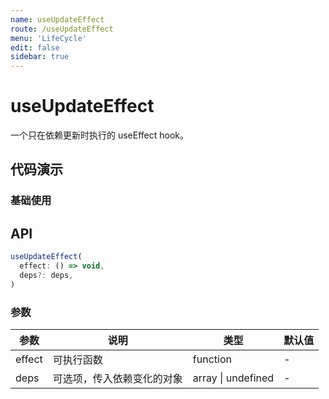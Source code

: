 ```yaml
---
name: useUpdateEffect
route: /useUpdateEffect
menu: 'LifeCycle'
edit: false
sidebar: true
---
```



# useUpdateEffect

一个只在依赖更新时执行的 useEffect hook。

## 代码演示

### 基础使用
<JackBox jsCode={Demo1CodeJsx} tsCode={Demo1CodeTsx} demoName='基础使用' description='使用上与 useEffect 完全相同，只是它忽略了首次渲染，且只在依赖项更新时运行。'>
  <Demo1 />
</JackBox>

## API

```javascript
useUpdateEffect(
  effect: () => void,
  deps?: deps,
)
```

### 参数

| 参数    | 说明                                         | 类型                   | 默认值 |
|---------|----------------------------------------------|------------------------|--------|
| effect | 可执行函数  | function | -      |
| deps | 可选项，传入依赖变化的对象  | array \| undefined | -      |